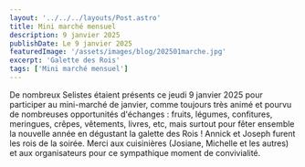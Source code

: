 ---
layout: '../../../layouts/Post.astro'
title: Mini marché mensuel
description: 9 janvier 2025
publishDate: Le 9 janvier 2025
featuredImage: '/assets/images/blog/202501marche.jpg'
excerpt: 'Galette des Rois'
tags: ['Mini marché mensuel']
---

De nombreux Selistes étaient présents ce jeudi 9 janvier 2025 pour participer au mini-marché de janvier, comme toujours très animé et pourvu de nombreuses opportunités d'échanges : fruits, légumes, confitures, meringues, crêpes, vêtements, livres, etc, mais surtout pour fêter ensemble la nouvelle année en dégustant la galette des Rois ! Annick et Joseph furent les rois de la soirée. Merci aux cuisinières (Josiane, Michelle et les autres) et aux organisateurs pour ce sympathique moment de convivialité.
